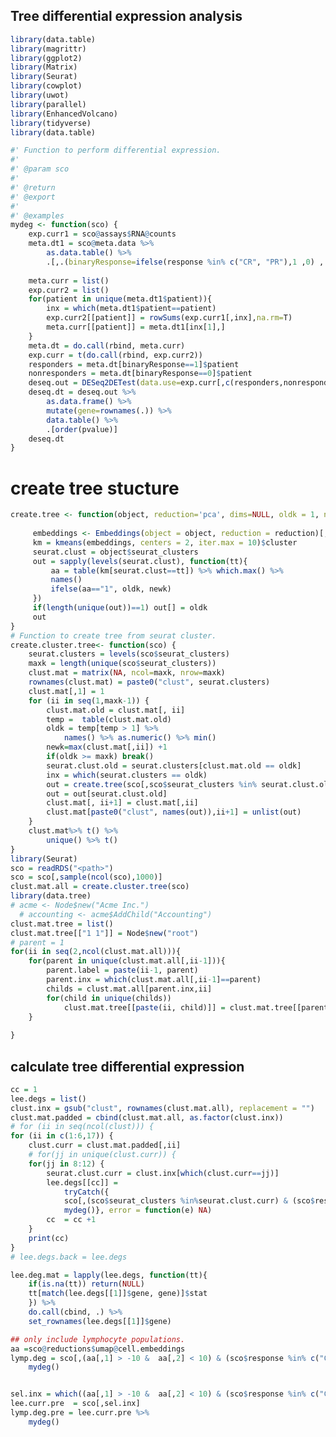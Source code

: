 ## Tree differential expression analysis
```r
library(data.table)
library(magrittr)
library(ggplot2)
library(Matrix)
library(Seurat)
library(cowplot)
library(uwot)
library(parallel)
library(EnhancedVolcano)
library(tidyverse)
library(data.table)
```
```r
#' Function to perform differential expression. 
#'
#' @param sco 
#'
#' @return
#' @export
#'
#' @examples
mydeg <- function(sco) {
    exp.curr1 = sco@assays$RNA@counts
    meta.dt1 = sco@meta.data %>%
        as.data.table() %>%
        .[,.(binaryResponse=ifelse(response %in% c("CR", "PR"),1 ,0) , patient=patient.name)] 
    
    meta.curr = list()
    exp.curr2 = list()
    for(patient in unique(meta.dt1$patient)){
        inx = which(meta.dt1$patient==patient)
        exp.curr2[[patient]] = rowSums(exp.curr1[,inx],na.rm=T)
        meta.curr[[patient]] = meta.dt1[inx[1],]
    }
    meta.dt = do.call(rbind, meta.curr)
    exp.curr = t(do.call(rbind, exp.curr2))
    responders = meta.dt[binaryResponse==1]$patient
    nonresponders = meta.dt[binaryResponse==0]$patient
    deseq.out = DESeq2DETest(data.use=exp.curr[,c(responders,nonresponders)], cells.1=responders, cells.2=nonresponders)
    deseq.dt = deseq.out %>%
        as.data.frame() %>%
        mutate(gene=rownames(.)) %>%
        data.table() %>% 
        .[order(pvalue)]
    deseq.dt
}


```

# create tree stucture
```r
create.tree <- function(object, reduction='pca', dims=NULL, oldk = 1, newk = 2) {
    
     embeddings <- Embeddings(object = object, reduction = reduction)[, dims]
     km = kmeans(embeddings, centers = 2, iter.max = 10)$cluster
     seurat.clust = object$seurat_clusters
     out = sapply(levels(seurat.clust), function(tt){
         aa = table(km[seurat.clust==tt]) %>% which.max() %>%
         names() 
         ifelse(aa=="1", oldk, newk)
     })
     if(length(unique(out))==1) out[] = oldk
     out
}
# Function to create tree from seurat cluster. 
create.cluster.tree<- function(sco) {
    seurat.clusters = levels(sco$seurat_clusters)
    maxk = length(unique(sco$seurat_clusters))
    clust.mat = matrix(NA, ncol=maxk, nrow=maxk)
    rownames(clust.mat) = paste0("clust", seurat.clusters) 
    clust.mat[,1] = 1
    for (ii in seq(1,maxk-1)) {
        clust.mat.old = clust.mat[, ii] 
        temp =  table(clust.mat.old) 
        oldk = temp[temp > 1] %>% 
            names() %>% as.numeric() %>% min()
        newk=max(clust.mat[,ii]) +1
        if(oldk >= maxk) break()
        seurat.clust.old = seurat.clusters[clust.mat.old == oldk]
        inx = which(seurat.clusters == oldk)
        out = create.tree(sco[,sco$seurat_clusters %in% seurat.clust.old], reduction="pca", oldk, newk, dims = 1:20)
        out = out[seurat.clust.old]
        clust.mat[, ii+1] = clust.mat[,ii]
        clust.mat[paste0("clust", names(out)),ii+1] = unlist(out)
    }
    clust.mat%>% t() %>%
        unique() %>% t()
}
library(Seurat)
sco = readRDS("<path>")
sco = sco[,sample(ncol(sco),1000)]
clust.mat.all = create.cluster.tree(sco)
library(data.tree)
# acme <- Node$new("Acme Inc.")
  # accounting <- acme$AddChild("Accounting")
clust.mat.tree = list()
clust.mat.tree[["1 1"]] = Node$new("root")
# parent = 1
for(ii in seq(2,ncol(clust.mat.all))){
    for(parent in unique(clust.mat.all[,ii-1])){
        parent.label = paste(ii-1, parent)
        parent.inx = which(clust.mat.all[,ii-1]==parent)
        childs = clust.mat.all[parent.inx,ii]
        for(child in unique(childs))
            clust.mat.tree[[paste(ii, child)]] = clust.mat.tree[[parent.label]]$AddChild(paste(ii, child))
    }
    
}

```


## calculate tree differential expression 
```r

cc = 1
lee.degs = list()
clust.inx = gsub("clust", rownames(clust.mat.all), replacement = "")
clust.mat.padded = cbind(clust.mat.all, as.factor(clust.inx))
# for (ii in seq(ncol(clust))) {
for (ii in c(1:6,17)) {
    clust.curr = clust.mat.padded[,ii]
    # for(jj in unique(clust.curr)) {
    for(jj in 8:12) {
        seurat.clust.curr = clust.inx[which(clust.curr==jj)]
        lee.degs[[cc]] = 
            tryCatch({
            sco[,(sco$seurat_clusters %in%seurat.clust.curr) & (sco$response %in% c("CR", "PD"))] %>%
            mydeg()}, error = function(e) NA)
        cc  = cc +1
    }
    print(cc)
}
# lee.degs.back = lee.degs

lee.deg.mat = lapply(lee.degs, function(tt){ 
    if(is.na(tt)) return(NULL)
    tt[match(lee.degs[[1]]$gene, gene)]$stat
    }) %>%
    do.call(cbind, .) %>%
    set_rownames(lee.degs[[1]]$gene)

## only include lymphocyte populations. 
aa =sco@reductions$umap@cell.embeddings 
lymp.deg = sco[,(aa[,1] > -10 &  aa[,2] < 10) & (sco$response %in% c("CR", "PD"))] %>% 
    mydeg()


sel.inx = which((aa[,1] > -10 &  aa[,2] < 10) & (sco$response %in% c("CR", "PD")) & (sco$Treatment.Cycle=="C1D1"))
lee.curr.pre  = sco[,sel.inx]
lymp.deg.pre = lee.curr.pre %>% 
    mydeg()

```